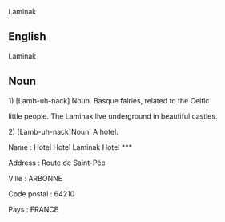 Laminak

==English==

Laminak

==Noun==


1) [Lamb-uh-nack] Noun. Basque fairies, related to the Celtic 

little people. The Laminak live underground in beautiful castles.
 
2) [Lamb-uh-nack]Noun. A hotel.

Name : Hotel Hotel Laminak Hotel ***

Address : Route de Saint-Pée

Ville : ARBONNE

Code postal : 64210

Pays : FRANCE
